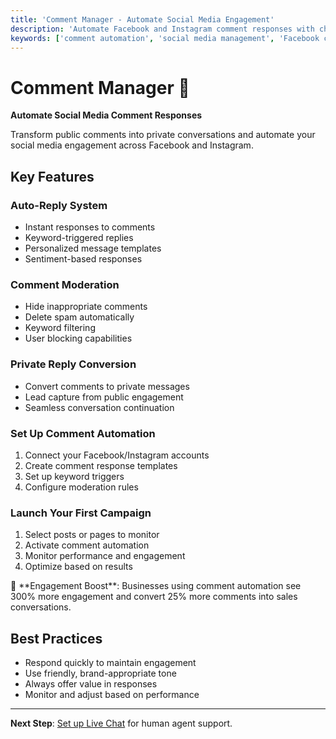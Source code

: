```yaml
---
title: 'Comment Manager - Automate Social Media Engagement'
description: 'Automate Facebook and Instagram comment responses with chatwiser Comment Manager. Set up auto-replies, moderation, and private messaging.'
keywords: ['comment automation', 'social media management', 'Facebook comments', 'Instagram comments', 'auto-reply', 'social engagement']
---
```



# Comment Manager 💬

**Automate Social Media Comment Responses**

Transform public comments into private conversations and automate your social media engagement across Facebook and Instagram.

## Key Features

### Auto-Reply System
- Instant responses to comments
- Keyword-triggered replies
- Personalized message templates
- Sentiment-based responses

### Comment Moderation
- Hide inappropriate comments
- Delete spam automatically
- Keyword filtering
- User blocking capabilities

### Private Reply Conversion
- Convert comments to private messages
- Lead capture from public engagement
- Seamless conversation continuation


### Set Up Comment Automation
1. Connect your Facebook/Instagram accounts
2. Create comment response templates
3. Set up keyword triggers
4. Configure moderation rules

### Launch Your First Campaign
1. Select posts or pages to monitor
2. Activate comment automation
3. Monitor performance and engagement
4. Optimize based on results


<Tip>
🎯 **Engagement Boost**: Businesses using comment automation see 300% more engagement and convert 25% more comments into sales conversations.
</Tip>

## Best Practices

- Respond quickly to maintain engagement
- Use friendly, brand-appropriate tone
- Always offer value in responses
- Monitor and adjust based on performance

---

**Next Step**: [Set up Live Chat](/en/communication/live-chat) for human agent support.
